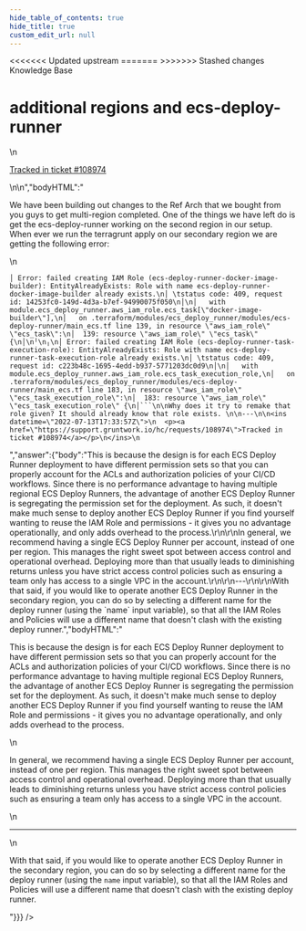 ```yaml
---
hide_table_of_contents: true
hide_title: true
custom_edit_url: null
---
```



<head>
<<<<<<< Updated upstream
  <link rel="canonical" href="https://github.com/tnn-tnn-tnn-tnn-tnn-gruntwork-io/knowledge-base/discussions/500" />
=======
  <link rel="canonical" href="https://github.com/tnn-gruntwork-io/knowledge-base/discussions/500" />
>>>>>>> Stashed changes
</head>

<CenterLayout>
<span className="searchCategory">Knowledge Base</span>
<h1>additional regions and ecs-deploy-runner</h1>
<GitHub discussion={{"id":"D_kwDOF8slf84AQE2F","number":500,"author":{"login":"moos3"},"title":"additional regions and ecs-deploy-runner","body":"\nWe have been building out changes to the Ref Arch that we bought from you guys to get multi-region completed. One of the things we have left do is get the ecs-deploy-runner working on the second region in our setup. When ever we run the terragrunt apply on our secondary region we are getting the following error:\r\n\r\n```\r\n│ Error: failed creating IAM Role (ecs-deploy-runner-docker-image-builder): EntityAlreadyExists: Role with name ecs-deploy-runner-docker-image-builder already exists.\r\n│ \tstatus code: 409, request id: 14253fc0-149d-4d3a-b7ef-94990075f050\r\n│\r\n│   with module.ecs_deploy_runner.aws_iam_role.ecs_task[\"docker-image-builder\"],\r\n│   on .terraform/modules/ecs_deploy_runner/modules/ecs-deploy-runner/main_ecs.tf line 139, in resource \"aws_iam_role\" \"ecs_task\":\r\n│  139: resource \"aws_iam_role\" \"ecs_task\" {\r\n│\r\n╵\r\n╷\r\n│ Error: failed creating IAM Role (ecs-deploy-runner-task-execution-role): EntityAlreadyExists: Role with name ecs-deploy-runner-task-execution-role already exists.\r\n│ \tstatus code: 409, request id: c223b48c-1695-4edd-b937-5771203dc0d9\r\n│\r\n│   with module.ecs_deploy_runner.aws_iam_role.ecs_task_execution_role,\r\n│   on .terraform/modules/ecs_deploy_runner/modules/ecs-deploy-runner/main_ecs.tf line 183, in resource \"aws_iam_role\" \"ecs_task_execution_role\":\r\n│  183: resource \"aws_iam_role\" \"ecs_task_execution_role\" {\r\n│```\r\n\r\nWhy does it try to remake that role given? It should already know that role exists. \n\n---\n\n<ins datetime=\"2022-07-13T17:33:57Z\">\n  <p><a href=\"https://support.gruntwork.io/hc/requests/108974\">Tracked in ticket #108974</a></p>\n</ins>\n","bodyHTML":"<p dir=\"auto\">We have been building out changes to the Ref Arch that we bought from you guys to get multi-region completed. One of the things we have left do is get the ecs-deploy-runner working on the second region in our setup. When ever we run the terragrunt apply on our secondary region we are getting the following error:</p>\n<div class=\"snippet-clipboard-content notranslate position-relative overflow-auto\" data-snippet-clipboard-copy-content=\"│ Error: failed creating IAM Role (ecs-deploy-runner-docker-image-builder): EntityAlreadyExists: Role with name ecs-deploy-runner-docker-image-builder already exists.\n│ \tstatus code: 409, request id: 14253fc0-149d-4d3a-b7ef-94990075f050\n│\n│   with module.ecs_deploy_runner.aws_iam_role.ecs_task[&quot;docker-image-builder&quot;],\n│   on .terraform/modules/ecs_deploy_runner/modules/ecs-deploy-runner/main_ecs.tf line 139, in resource &quot;aws_iam_role&quot; &quot;ecs_task&quot;:\n│  139: resource &quot;aws_iam_role&quot; &quot;ecs_task&quot; {\n│\n╵\n╷\n│ Error: failed creating IAM Role (ecs-deploy-runner-task-execution-role): EntityAlreadyExists: Role with name ecs-deploy-runner-task-execution-role already exists.\n│ \tstatus code: 409, request id: c223b48c-1695-4edd-b937-5771203dc0d9\n│\n│   with module.ecs_deploy_runner.aws_iam_role.ecs_task_execution_role,\n│   on .terraform/modules/ecs_deploy_runner/modules/ecs-deploy-runner/main_ecs.tf line 183, in resource &quot;aws_iam_role&quot; &quot;ecs_task_execution_role&quot;:\n│  183: resource &quot;aws_iam_role&quot; &quot;ecs_task_execution_role&quot; {\n│```\n\nWhy does it try to remake that role given? It should already know that role exists. \n\n---\n\n&lt;ins datetime=&quot;2022-07-13T17:33:57Z&quot;&gt;\n  &lt;p&gt;&lt;a href=&quot;https://support.gruntwork.io/hc/requests/108974&quot;&gt;Tracked in ticket #108974&lt;/a&gt;&lt;/p&gt;\n&lt;/ins&gt;\"><pre class=\"notranslate\"><code class=\"notranslate\">│ Error: failed creating IAM Role (ecs-deploy-runner-docker-image-builder): EntityAlreadyExists: Role with name ecs-deploy-runner-docker-image-builder already exists.\n│ \tstatus code: 409, request id: 14253fc0-149d-4d3a-b7ef-94990075f050\n│\n│   with module.ecs_deploy_runner.aws_iam_role.ecs_task[\"docker-image-builder\"],\n│   on .terraform/modules/ecs_deploy_runner/modules/ecs-deploy-runner/main_ecs.tf line 139, in resource \"aws_iam_role\" \"ecs_task\":\n│  139: resource \"aws_iam_role\" \"ecs_task\" {\n│\n╵\n╷\n│ Error: failed creating IAM Role (ecs-deploy-runner-task-execution-role): EntityAlreadyExists: Role with name ecs-deploy-runner-task-execution-role already exists.\n│ \tstatus code: 409, request id: c223b48c-1695-4edd-b937-5771203dc0d9\n│\n│   with module.ecs_deploy_runner.aws_iam_role.ecs_task_execution_role,\n│   on .terraform/modules/ecs_deploy_runner/modules/ecs-deploy-runner/main_ecs.tf line 183, in resource \"aws_iam_role\" \"ecs_task_execution_role\":\n│  183: resource \"aws_iam_role\" \"ecs_task_execution_role\" {\n│```\n\nWhy does it try to remake that role given? It should already know that role exists. \n\n---\n\n&lt;ins datetime=\"2022-07-13T17:33:57Z\"&gt;\n  &lt;p&gt;&lt;a href=\"https://support.gruntwork.io/hc/requests/108974\"&gt;Tracked in ticket #108974&lt;/a&gt;&lt;/p&gt;\n&lt;/ins&gt;\n</code></pre></div>","answer":{"body":"This is because the design is for each ECS Deploy Runner deployment to have different permission sets so that you can properly account for the ACLs and authorization policies of your CI/CD workflows. Since there is no performance advantage to having multiple regional ECS Deploy Runners, the advantage of another ECS Deploy Runner is segregating the permission set for the deployment. As such, it doesn't make much sense to deploy another ECS Deploy Runner if you find yourself wanting to reuse the IAM Role and permissions - it gives you no advantage operationally, and only adds overhead to the process.\r\n\r\nIn general, we recommend having a single ECS Deploy Runner per account, instead of one per region. This manages the right sweet spot between access control and operational overhead. Deploying more than that usually leads to diminishing returns unless you have strict access control policies such as ensuring a team only has access to a single VPC in the account.\r\n\r\n---\r\n\r\nWith that said, if you would like to operate another ECS Deploy Runner in the secondary region, you can do so by selecting a different name for the deploy runner (using the `name` input variable), so that all the IAM Roles and Policies will use a different name that doesn't clash with the existing deploy runner.","bodyHTML":"<p dir=\"auto\">This is because the design is for each ECS Deploy Runner deployment to have different permission sets so that you can properly account for the ACLs and authorization policies of your CI/CD workflows. Since there is no performance advantage to having multiple regional ECS Deploy Runners, the advantage of another ECS Deploy Runner is segregating the permission set for the deployment. As such, it doesn't make much sense to deploy another ECS Deploy Runner if you find yourself wanting to reuse the IAM Role and permissions - it gives you no advantage operationally, and only adds overhead to the process.</p>\n<p dir=\"auto\">In general, we recommend having a single ECS Deploy Runner per account, instead of one per region. This manages the right sweet spot between access control and operational overhead. Deploying more than that usually leads to diminishing returns unless you have strict access control policies such as ensuring a team only has access to a single VPC in the account.</p>\n<hr>\n<p dir=\"auto\">With that said, if you would like to operate another ECS Deploy Runner in the secondary region, you can do so by selecting a different name for the deploy runner (using the <code class=\"notranslate\">name</code> input variable), so that all the IAM Roles and Policies will use a different name that doesn't clash with the existing deploy runner.</p>"}}} />

</CenterLayout>
  

<!-- ##DOCS-SOURCER-START
{
  "sourcePlugin": "github-discussions",
  "hash": "d02bf24af10e95c66dc9c351515ba863"
}
##DOCS-SOURCER-END -->
